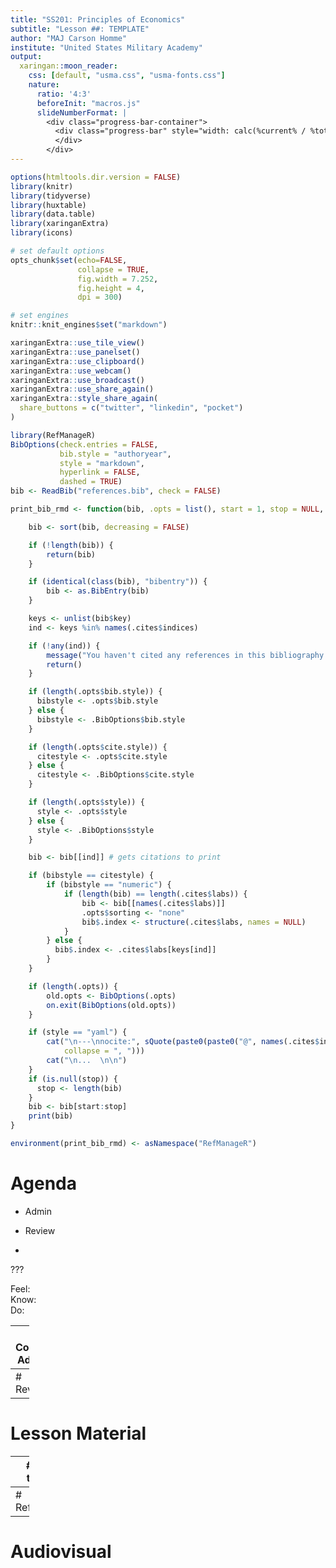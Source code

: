 ```yaml
---
title: "SS201: Principles of Economics"
subtitle: "Lesson ##: TEMPLATE"
author: "MAJ Carson Homme"
institute: "United States Military Academy"
output:
  xaringan::moon_reader:
    css: [default, "usma.css", "usma-fonts.css"]
    nature:
      ratio: '4:3'
      beforeInit: "macros.js"
      slideNumberFormat: |
        <div class="progress-bar-container">
          <div class="progress-bar" style="width: calc(%current% / %total% * 100%);">
          </div>
        </div>
---
```

```r
options(htmltools.dir.version = FALSE)
library(knitr)
library(tidyverse)
library(huxtable)
library(data.table)
library(xaringanExtra)
library(icons)

# set default options
opts_chunk$set(echo=FALSE,
               collapse = TRUE,
               fig.width = 7.252,
               fig.height = 4,
               dpi = 300)

# set engines
knitr::knit_engines$set("markdown")

xaringanExtra::use_tile_view()
xaringanExtra::use_panelset()
xaringanExtra::use_clipboard()
xaringanExtra::use_webcam()
xaringanExtra::use_broadcast()
xaringanExtra::use_share_again()
xaringanExtra::style_share_again(
  share_buttons = c("twitter", "linkedin", "pocket")
)
```

```r
library(RefManageR)
BibOptions(check.entries = FALSE,
           bib.style = "authoryear",
           style = "markdown",
           hyperlink = FALSE,
           dashed = TRUE)
bib <- ReadBib("references.bib", check = FALSE)

print_bib_rmd <- function(bib, .opts = list(), start = 1, stop = NULL, decreasing = FALSE) {

    bib <- sort(bib, decreasing = FALSE)

    if (!length(bib)) {
        return(bib)
    }

    if (identical(class(bib), "bibentry")) {
        bib <- as.BibEntry(bib)
    }

    keys <- unlist(bib$key)
    ind <- keys %in% names(.cites$indices)

    if (!any(ind)) {
        message("You haven't cited any references in this bibliography yet.")
        return()
    }

    if (length(.opts$bib.style)) {
      bibstyle <- .opts$bib.style
    } else {
      bibstyle <- .BibOptions$bib.style
    }

    if (length(.opts$cite.style)) {
      citestyle <- .opts$cite.style
    } else {
      citestyle <- .BibOptions$cite.style
    }

    if (length(.opts$style)) {
      style <- .opts$style
    } else {
      style <- .BibOptions$style
    }

    bib <- bib[[ind]] # gets citations to print

    if (bibstyle == citestyle) {
        if (bibstyle == "numeric") {
            if (length(bib) == length(.cites$labs)) {
                bib <- bib[[names(.cites$labs)]]
                .opts$sorting <- "none"
                bib$.index <- structure(.cites$labs, names = NULL)
            }
        } else { 
          bib$.index <- .cites$labs[keys[ind]]
        }
    }

    if (length(.opts)) {
        old.opts <- BibOptions(.opts)
        on.exit(BibOptions(old.opts))
    }

    if (style == "yaml") {
        cat("\n---\nnocite:", sQuote(paste0(paste0("@", names(.cites$indices)), 
            collapse = ", ")))
        cat("\n...  \n\n")
    }
    if (is.null(stop)) {
      stop <- length(bib)
    } 
    bib <- bib[start:stop]
    print(bib)
}

environment(print_bib_rmd) <- asNamespace("RefManageR")

```

# Agenda
- Admin

- Review

- 

???

Feel:   
Know:   
Do:     

---
# Course Admin


---
# Review



---
# Lesson Material



---
# Next time...

---
# References
```r
PrintBibliography(bib)
```

---
# Audiovisual

